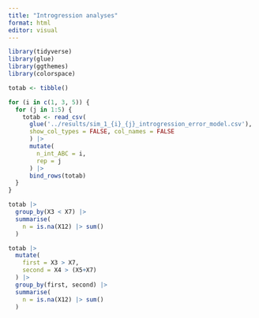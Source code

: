 ```yaml
---
title: "Introgression analyses"
format: html
editor: visual
---
```


```r

library(tidyverse)
library(glue)
library(ggthemes)
library(colorspace)

```

```r

totab <- tibble()

for (i in c(1, 3, 5)) {
  for (j in 1:5) {
    totab <- read_csv(
      glue('../results/sim_1_{i}_{j}_introgression_error_model.csv'),
      show_col_types = FALSE, col_names = FALSE
      ) |> 
      mutate(
        n_int_ABC = i,
        rep = j
      ) |> 
      bind_rows(totab)
  }
}

```


```r

totab |> 
  group_by(X3 < X7) |> 
  summarise(
    n = is.na(X12) |> sum()
  )

```

```r

totab |> 
  mutate(
    first = X3 > X7,
    second = X4 > (X5+X7)
  ) |> 
  group_by(first, second) |> 
  summarise(
    n = is.na(X12) |> sum()
  )

```


